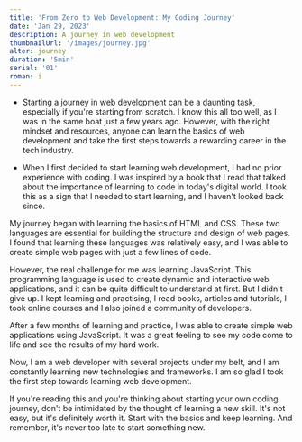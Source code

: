 ```yaml
---
title: 'From Zero to Web Development: My Coding Journey'
date: 'Jan 29, 2023'
description: A journey in web development
thumbnailUrl: '/images/journey.jpg'
alter: journey
duration: '5min'
serial: '01'
roman: i
---
```


- Starting a journey in web development can be a daunting task, especially if
  you're starting from scratch. I know this all too well, as I was in the same
  boat just a few years ago. However, with the right mindset and resources,
  anyone can learn the basics of web development and take the first steps
  towards a rewarding career in the tech industry.

- When I first decided to start learning web development, I had no prior
  experience with coding. I was inspired by a book that I read that talked about
  the importance of learning to code in today's digital world. I took this as a
  sign that I needed to start learning, and I haven't looked back since.

My journey began with learning the basics of HTML and CSS. These two languages
are essential for building the structure and design of web pages. I found that
learning these languages was relatively easy, and I was able to create simple
web pages with just a few lines of code.

However, the real challenge for me was learning JavaScript. This programming
language is used to create dynamic and interactive web applications, and it
can be quite difficult to understand at first. But I didn't give up. I kept
learning and practising, I read books, articles and tutorials, I took online
courses and I also joined a community of developers.

After a few months of learning and practice, I was able to create simple web
applications using JavaScript. It was a great feeling to see my code come to
life and see the results of my hard work.

Now, I am a web developer with several projects under my belt, and I am
constantly learning new technologies and frameworks. I am so glad I took the
first step towards learning web development.

If you're reading this and you're thinking about starting your own coding
journey, don't be intimidated by the thought of learning a new skill. It's not
easy, but it's definitely worth it. Start with the basics and keep learning.
And remember, it's never too late to start something new.
